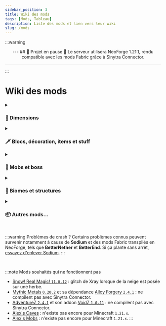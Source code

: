 ```yaml
---
sidebar_position: 3
title: Wiki des mods
tags: [Mods, Tableau]
description: Liste des mods et lien vers leur wiki
slug: /mods
---
```


:::warning &nbsp;
<center>
---
## 🚧 Projet en pause 🚧
Le serveur utilisera NeoForge 1.21.1, rendu compatible avec les mods Fabric grâce à Sinytra Connector.

---
</center>
:::


# Wiki des mods

<details className="accordion dimensions">
<summary><h3>🌌 Dimensions</h3></summary>
<DocsTable data={[
    ['Deeper and Darker', 'https://modrinth.com/mod/deeperdarker', '1.3.1', 'Github Wiki', 'https://github.com/KyaniteMods/DeeperAndDarker/wiki', false],
    ['Eternal Starlight', 'https://modrinth.com/mod/eternal-starlight', '0.1.16', '', '', false],
    ['The Aether', 'https://modrinth.com/mod/aether', '1.5.1-beta.3', 'wiki.gg', 'https://aether.wiki.gg/wiki/Aether_Wiki', true],
    ['The Bumblezone', 'https://modrinth.com/mod/the-bumblezone', '7.7.3', 'Github Wiki', 'https://github.com/TelepathicGrunt/Bumblezone/wiki', false],
    ['The Twilight Forest', 'https://www.curseforge.com/minecraft/mc-mods/the-twilight-forest', '4.6.2790', 'benimatic.com', 'http://benimatic.com/tfwiki/index.php/Main_Page', true],
    ['The Undergarden', 'https://modrinth.com/mod/the-undergarden', '0.8.22', 'Fandom', 'https://the-undergarden-mod.fandom.com/wiki/The_Undergarden_Mod_Wiki', false],
]}/>
</details>

<details className="accordion items">
<summary><h3>🗡️ Blocs, décoration, items et stuff</h3></summary>
<DocsTable data={[
    ['Advanced Netherite', 'https://modrinth.com/mod/advanced-netherite', '2.1.6', 'Github Wiki', 'https://github.com/Autovw/AdvancedNetherite/wiki/Crafting-Recipes', false],
    ['Amendments', 'https://modrinth.com/mod/amendments', '1.2.19', 'Github Wiki', 'https://github.com/MehVahdJukaar/Supplementaries/wiki/Amendments', true],
    ['Aquaculture 2', 'https://www.curseforge.com/minecraft/mc-mods/aquaculture', '2.7.10', 'Github Wiki', 'https://github.com/TeamMetallurgy/Aquaculture/wiki/Fish', false],
    ['Artifacts', 'https://modrinth.com/mod/artifacts', '12.0.5', 'Github Wiki', 'https://github.com/ochotonida/artifacts/wiki/Items', false],
    ['Aurelj\'s Paintings', 'https://modrinth.com/mod/aureljs-paintings', '1.0.4', '', '', false],
    ['Biomes O\' Plenty', 'https://modrinth.com/mod/biomes-o-plenty', '21.1.0.6', '', '', true],
    ['Chipped', 'https://modrinth.com/mod/chipped', '4.0.2', 'Fandom', 'https://chipped.fandom.com/wiki/Chipped_Wiki', true],
    ['Enchants Plus', 'https://modrinth.com/datapack/enchants-plus', '1.2', 'Modrinth', 'https://modrinth.com/datapack/enchants-plus', true],
    ['Explorer\'s Compass', 'https://modrinth.com/mod/explorers-compass', '3.0.2', '', '', true],
    ['Farmer\'s Delight', 'https://www.curseforge.com/minecraft/mc-mods/farmers-delight', '1.2.4a', 'Github Wiki', 'https://github.com/vectorwing/FarmersDelight/wiki/Getting-Started', true],
    ['Handcrafted', 'https://modrinth.com/mod/handcrafted', '4.0.2', '', '', false],
    ['Immersive Ores', 'https://modrinth.com/mod/immersive-ores', '0.1', '', '', false],
    ['Nature\'s Compass', 'https://modrinth.com/mod/natures-compass', '3.0.3', '', '', true],
    ['Nether Chested', 'https://modrinth.com/mod/new-nether-chest', '21.1.0', '', '', false],
    ['Netherite Extras', 'https://modrinth.com/mod/netherite-extras', '0.4.0', '', '', false],
    ['Relics', 'https://modrinth.com/mod/relics-mod', '0.9.2.0', '', '', true],
    ['RPG Series - Archers', 'https://modrinth.com/mod/archers', '2.1.1', '', '', true],
    ['RPG Series - Gazebos', 'https://modrinth.com/mod/gazebos', '2.0.0', '', '', false],
    ['RPG Series - Jewelry', 'https://modrinth.com/mod/jewelry', '2.0.2', '', '', false],
    ['RPG Series - Paladins & Priests', 'https://modrinth.com/mod/paladins-and-priests', '2.1.1', '', '', true],
    ['RPG Series - Rogues & Warriors', 'https://modrinth.com/mod/rogues-and-warriors', '2.1.0', '', '', true],
    ['RPG Series - Wizards', 'https://modrinth.com/mod/wizards', '2.1.0', '', '', true],
    ['Runes', 'https://modrinth.com/mod/runes', '1.0.3', '', '', false],
    ['Spellbound Weapons (Data Pack)', 'https://modrinth.com/datapack/spellbound-weapons', '4.1.0c', 'Github Wiki', 'https://github.com/SpluoSplatus/Spellbound-Weapons/wiki', false],
    ['Stoneworks', 'https://modrinth.com/mod/stoneworks', '21.1.0', '', '', false],
]}/>
</details>

<details className="accordion mobs">
<summary><h3>🧟 Mobs et boss</h3></summary>
<DocsTable data={[
    ['Bagus Mob', 'https://www.curseforge.com/minecraft/mc-mods/bagus-mob', '7.2.0', '', '', false],
    ['Bosses of Mass Destruction [BOMD]', 'https://modrinth.com/mod/bosses-of-mass-destruction', '1.10.2', 'Minecraft Guides', 'https://www.minecraft-guides.com/mod/bosses-of-mass-destruction/', false],
    ['Creeper Overhaul', 'https://modrinth.com/mod/creeper-overhaul', '4.0.5', '', '', false],
    ['Earth Mobs', 'https://www.curseforge.com/minecraft/mc-mods/earth-mobs', '19.0.2', '', '', false],
    ['Enderman Overhaul', 'https://modrinth.com/mod/enderman-overhaul', '2.0.0', '', '', false],
    ['Ender Zoology', 'https://modrinth.com/mod/ender-zoology', '21.1.2', '', '', false],
    ['Friends & Foes', 'https://modrinth.com/mod/friends-and-foes-forge', '3.0.5', 'Github Wiki', 'https://github.com/Faboslav/friends-and-foes/wiki', true],
    ['Hunter\'s Return', 'https://modrinth.com/mod/hunters-return', '18.1.0', '', '', false],
    ['Illager Invasion', 'https://modrinth.com/mod/illager-invasion', '21.1.2', '', '', true],
    ['Knight Quest', 'https://modrinth.com/mod/knight-quest', '1.7.1', 'Modrinth', 'https://modrinth.com/mod/knight-quest', true],
    ['Mobs of Mythology', 'https://modrinth.com/mod/mobs-of-mythology', '2.0.5', '', '', false],
    ['Monster Plus', 'https://www.curseforge.com/minecraft/mc-mods/monster-plus', '1.1.9.0', 'CurseForge', 'https://www.curseforge.com/minecraft/mc-mods/monster-plus', true],
    ['Mutant Monsters', 'https://modrinth.com/mod/mutant-monsters', '21.1.0', '', '', false],
    ['Safro\'s Mobs', 'https://www.curseforge.com/minecraft/mc-mods/safros-mobs', '0.1.2', '', '', false],
    ['True Ending: Ender Dragon Overhaul (Data Pack)', 'https://modrinth.com/datapack/true-ending', '1.1.2d', '', '', false],
    ['Useless Reptile', 'https://modrinth.com/mod/useless-reptile', '0.8.3', 'Modrinth', 'https://modrinth.com/mod/useless-reptile', true],
]}/>
</details>

<details className="accordion biomes">
<summary><h3>🌳 Biomes et structures</h3></summary>
<DocsTable data={[
    ['Better Archeology', 'https://modrinth.com/mod/better-archeology', '1.2.1', 'Github Wiki', 'https://github.com/Pandarix/BetterArcheology/wiki', true],
    ['BetterEnd', 'https://modrinth.com/mod/betterend', '21.0.11', 'Github Wiki', 'https://github.com/paulevsGitch/BetterEnd/wiki/Biomes', true],
    ['BetterNether', 'https://modrinth.com/mod/betternether', '21.0.11', 'Github Wiki', 'https://github.com/paulevsGitch/BetterNether/wiki/Biomes', true],
    ['Comforts', 'https://modrinth.com/mod/comforts', '9.0.3', '', '', false],
    ['Infinity Cave', 'https://modrinth.com/datapack/infinity-cave', '0.6', '', '', true],
    ['Luki\'s Crazy Chambers', 'https://modrinth.com/datapack/lukis-crazy-chambers', '1.0', '', '', false],
    ['Luki\'s Grand Capitals', 'https://modrinth.com/datapack/lukis-grand-capitals', '1.0', '', '', false],
    ['Minerally', 'https://modrinth.com/mod/minerally', '1.21', '', '', false],
    ['MES - Moog\'s End Structures', 'https://modrinth.com/mod/mes-moogs-end-structures', '1.3.3', 'Modrinth', 'https://modrinth.com/mod/mes-moogs-end-structures/gallery', false],
    ['MNS - Moog\'s Nether Structures', 'https://modrinth.com/mod/mns-moogs-nether-structures', '1.0.3', 'Modrinth', 'https://modrinth.com/mod/mns-moogs-nether-structures/gallery', false],
    ['MSS - Moog\'s Soaring Structures', 'https://modrinth.com/mod/mss-moogs-soaring-structures', '1.2.5', 'Modrinth', 'https://modrinth.com/mod/mss-moogs-soaring-structures/gallery', false],
    ['MVS - Moog\'s Voyager Structures', 'https://modrinth.com/mod/moogs-voyager-structures', '4.1.5', 'Modrinth', 'https://modrinth.com/mod/moogs-voyager-structures/gallery', false],
    ['Profundis: Nine New Quality Cave Biomes', 'https://modrinth.com/mod/profundis', '1.7.1', '', '', false],
    ['Repurposed Structures', 'https://modrinth.com/mod/repurposed-structures-forge', '7.5.10', '', '', false],
    ['qrafty\'s Underground Villages (Data Pack)', 'https://modrinth.com/datapack/qraftys-bunkers', '2.2', '', '', false],
    ['Terralith', 'https://modrinth.com/datapack/terralith', '2.5.5', 'stardustlabs.miraheze.org', 'https://stardustlabs.miraheze.org/wiki/Terralith', true],
    ['Towns and Towers [T and T]', 'https://modrinth.com/mod/towns-and-towers', '1.13.2', '', '', false],
    ['Underground Bunkers', 'https://modrinth.com/mod/underground-bunkers', '1.0.4', '', '', false],
    ['Waystones', 'https://modrinth.com/mod/waystones', '2.1.4', 'mods.twelveiterations.com', 'https://mods.twelveiterations.com/mc/waystones/', true],
    ['When Dungeons Arise', 'https://modrinth.com/mod/when-dungeons-arise', '2.1.60', '', '', true],
    ['YUNG\'s Better Dungeons', 'https://modrinth.com/mod/yungs-better-dungeons', '5.1.2', '', '', false],
    ['YUNG\'s Better Mineshafts', 'https://modrinth.com/mod/yungs-better-mineshafts', '5.1.1', '', '', false],
    ['YUNG\'s Better Ocean Monuments', 'https://modrinth.com/mod/yungs-better-ocean-monuments', '4.1.1', '', '', false],
    ['YUNG\'s Better Strongholds', 'https://modrinth.com/mod/yungs-better-strongholds', '5.1.2', '', '', false],
    ['YUNG\'s Better Jungle Temples', 'https://modrinth.com/mod/yungs-better-jungle-temples', '3.1.1', '', '', false],
    ['YUNG\'s Better Witch Huts', 'https://modrinth.com/mod/yungs-better-witch-huts', '4.1.1', '', '', false],
    ['YUNG\'s Bridges', 'https://modrinth.com/mod/yungs-bridges', '5.1.1', '', '', false],
    ['YUNG\'s Extras', 'https://modrinth.com/mod/yungs-extras', '5.1.1', '', '', false],
]}/>
</details>

<details className="accordion misc">
<summary><h3>📦 Autres mods...</h3></summary>
<DocsTable data={[
    ['AppleSkin', 'https://modrinth.com/mod/appleskin', '3.0.5', '', '', false],
    ['Better End Cities for BetterEnd', 'https://modrinth.com/mod/better-end-cities-for-betterend', '1.21', '', '', false],
    ['BetterEnd Crashed Ships Tweaks', 'https://modrinth.com/mod/betterend-crashed-ships-tweaks', '1.1.0', '', '', false],
    ['Better Than Bunnies', 'https://modrinth.com/mod/better-than-bunnies', '1.4.0', '', '', false],
    ['Better Than Llamas', 'https://modrinth.com/mod/better-than-llamas', '1.3.0', '', '', false],
    ['Biome Music', 'https://www.curseforge.com/minecraft/mc-mods/biome-music', '2.5', '', '', false],
    ['Charm of Undying', 'https://modrinth.com/mod/charm-of-undying', '9.1.0', '', '', false],
    ['Creeper Firework', 'https://modrinth.com/mod/creeper-firework', '2.2.0', '', '', false],
    ['Death Finder', 'https://modrinth.com/mod/death-finder', '21.1.0', '', '', false],
    ['Duckling', 'https://modrinth.com/mod/duckling', '5.0.1', '', '', false],
    ['Diagonal Fences', 'https://modrinth.com/mod/diagonal-fences', '21.1.0', '', '', false],
    ['Diagonal Walls', 'https://modrinth.com/mod/diagonal-walls', '21.1.0', '', '', false],
    ['Diagonal Windows', 'https://modrinth.com/mod/diagonal-windows', '21.1.0', '', '', false],
    ['Easy Anvils', 'https://modrinth.com/mod/easy-anvils', '21.0.0', '', '', false],
    ['Easy Magic', 'https://modrinth.com/mod/easy-magic', '21.1.0', '', '', false],
    ['Explosive Enhancement', 'https://modrinth.com/mod/explosive-enhancement', '1.2.3', '', '', false],
    ['FallingTree', 'https://modrinth.com/mod/fallingtree', '1.21.1.2', '', '', false],
    ['Farsight', 'https://www.curseforge.com/minecraft/mc-mods/farsight', '3.8', '', '', false],
    ['Farmer\'s Delight - Caves Delight', 'https://modrinth.com/mod/caves-delight', '1.0.2.3', '', '', false],
    ['Farmer\'s Delight - Deeper and Darker Delight', 'https://www.curseforge.com/minecraft/mc-mods/deeper-and-darker-delight', '1.0.2.2', '', '', false],
    ['Farmer\'s Delight - Friends&Foes Delight', 'https://modrinth.com/mod/friendsfoes-delight', '1.0.1', '', '', false],
    ['Farmer\'s Delight - Biomes O\' Plenty Delight', 'https://www.curseforge.com/minecraft/mc-mods/biomes-o-plenty-delight', '1.0.1.4', '', '', false],
    ['Farmer\'s Delight - Nature Delight', 'https://www.curseforge.com/minecraft/mc-mods/nature-delight', '1.0.0.1', '', '', false],
    ['Farmer\'s Delight - Twilight\'s Flavors & Delight', 'https://www.curseforge.com/minecraft/mc-mods/twilights-flavors-delight', '3.0.0+6', '', '', false],
    ['Farmer\'s Delight - Ocean\'s Delight', 'https://www.curseforge.com/minecraft/mc-mods/oceans-delight', '1.0.3', '', '', false],
    ['Farmer\'s Delight - Storage Delight', 'https://www.curseforge.com/minecraft/mc-mods/storage-delight-forge', '24.09.11', '', '', false],
    ['Farmers Structures', 'https://www.curseforge.com/minecraft/mc-mods/farmers-structures', '1.0.1', '', '', false],
    ['Friends&Foes - Beekeeper Hut', 'https://modrinth.com/mod/friends-and-foes-beekeeper-hut-forge', '2.0.1', '', '', false],
    ['Friends&Foes - Flowery Mooblooms', 'https://modrinth.com/mod/friends-and-foes-flowery-mooblooms-forge', '2.0.2', '', '', false],
    ['Leaves Be Gone', 'https://modrinth.com/mod/leaves-be-gone', '21.1.0', '', '', false],
    ['Legendary Tooltips', 'https://modrinth.com/mod/legendary-tooltips', '1.4.11', '', '', false],
    ['Let Sleeping Dogs Lie', 'https://modrinth.com/mod/let-sleeping-dogs-lie', '1.3.0', '', '', false],
    ['Loot Integrations', 'https://www.curseforge.com/minecraft/mc-mods/loot-integrations', '3.9', '', '', false],
    ['Loot Integrations: Randomized Loot Compatibility', 'https://www.curseforge.com/minecraft/mc-mods/vanilla-loot-addon-for-loot-integrations', '1.1', '', '', false],
    ['Loot Integrations: Yung Structures Addon', 'https://www.curseforge.com/minecraft/mc-mods/yung-structures-addon-for-loot-integrations', '1.2', '', '', false],
    ['Missing Wilds', 'https://modrinth.com/mod/missing-wilds', '1.3.2', '', '', false],
    ['MmmMmmMmmMmm', 'https://modrinth.com/mod/mmmmmmmmmmmm', '2.0.6', '', '', false],
    ['More Babies', 'https://modrinth.com/mod/more-babies', '2.0.0', '', '', false],
    ['More Mob Variants', 'https://modrinth.com/mod/more-mob-variants', '1.3.1.1', '', '', false],
    ['Nyf\'s Spiders', 'https://modrinth.com/mod/nyfs-spiders', '2.3.1', '', '', false],
    ['Repurposed Structures - Farmer\'s Delight Compat', 'https://modrinth.com/datapack/repurposed-structures-farmers-delight-compat', '7', '', '', false],
    ['Relics: Artifacts Compat', 'https://modrinth.com/mod/rar-compat', '0.6.3', '', '', false],
    ['RightClickHarvest', 'https://modrinth.com/mod/rightclickharvest', '4.4.0', '', '', false],
    ['Serene Seasons', 'https://modrinth.com/mod/serene-seasons', '10.1.0.1', '', '', false],
    ['Sound Physics Remastered', 'https://modrinth.com/mod/sound-physics-remastered', '1.4.6', '', '', false],
    ['Smarter Farmers (farmers replant)', 'https://modrinth.com/mod/smarter-farmers-farmers-replant', '2.1.4', '', '', false],
    ['Snow Pig', 'https://modrinth.com/mod/snowpig-fabric', '4.0.3', '', '', false],
    ['Trimmable Tools', 'https://modrinth.com/datapack/trimmable-tools', '2.0.3', '', '', false],
    ['Underground Rivers', 'https://modrinth.com/mod/underground-rivers', '1.0.0', '', '', false],
    ['Vein Mining', 'https://modrinth.com/mod/vein-mining', '5.0.0-beta.2', '', '', false],
    ['Visual Workbench', 'https://modrinth.com/mod/visual-workbench', '21.1.0', '', '', false],
    ['What Are They Up To (Watut)', 'https://modrinth.com/mod/what-are-they-up-to', '1.1.4', '', '', false],
    ['Xaero\'s Minimap', 'https://modrinth.com/mod/xaeros-minimap', '24.6.1', '', '', false],
    ['Xaero\'s World Map', 'https://modrinth.com/mod/xaeros-world-map', '1.39.0', '', '', false],
    ['You\'re in Grave Danger', 'https://modrinth.com/mod/yigd', '2.0.7', '', '', false],
    ['3D Skin Layers', 'https://modrinth.com/mod/3dskinlayers', '1.6.7', '', '', false],
]}/>
</details>

<br/>

:::warning Problèmes de crash ?
Certains problèmes connus peuvent survenir notamment à cause de **Sodium** et des mods Fabric transpilés en NeoForge,
tels que **BetterNether** et **BetterEnd**. Si ça plante sans arrêt, [essayez d'enlever Sodium](https://www.reddit.com/r/fabricmc/comments/1fmif7z/game_crashing_getting_block_state_missing_palette/).
:::

<br/>

:::note Mods souhaités qui ne fonctionnent pas
* [Snow! Real Magic! `11.0.12`](https://modrinth.com/mod/snow-real-magic) : glitch de Xray lorsque de la neige est posée sur une herbe.
* [Mythic Metals `0.20.2`](https://modrinth.com/mod/mythicmetals) et sa dépendance [Alloy Forgery `2.4.1`](https://modrinth.com/mod/alloy-forgery) : ne compilent pas avec Sinytra Connector.
* [AdventureZ `2.4.1`](https://modrinth.com/mod/adventurez) et son addon [VoidZ `1.0.11`](https://modrinth.com/mod/voidz) : ne compilent pas avec Sinytra Connector.
* [Alex's Caves](https://modrinth.com/mod/alexs-caves) : n'existe pas encore pour Minecraft `1.21.x`.
* [Alex's Mobs](https://modrinth.com/mod/alexs-mobs) : n'existe pas encore pour Minecraft `1.21.x`.
:::